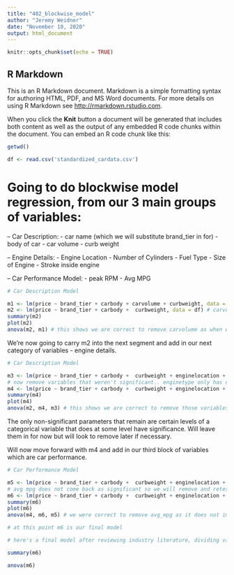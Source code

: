 ```yaml
---
title: "402_blockwise_model"
author: "Jeremy Weidner"
date: "November 10, 2020"
output: html_document
---
```


```r
knitr::opts_chunk$set(echo = TRUE)
```

## R Markdown

This is an R Markdown document. Markdown is a simple formatting syntax for authoring HTML, PDF, and MS Word documents. For more details on using R Markdown see <http://rmarkdown.rstudio.com>.

When you click the **Knit** button a document will be generated that includes both content as well as the output of any embedded R code chunks within the document. You can embed an R code chunk like this:

```r
getwd()

df <- read.csv('standardized_cardata.csv')

```



# Going to do blockwise model regression, from our 3 main groups of variables:
-- Car Description:
- car name (which we will substitute brand_tier in for)
- body of car
- car volume
- curb weight

-- Engine Details:
- Engine Location
- Number of Cylinders
- Fuel Type
- Size of Engine
- Stroke inside engine

-- Car Performance Model:
- peak RPM
- Avg MPG


```r
# Car Description Model

m1 <- lm(price ~ brand_tier + carbody + carvolume + curbweight, data = df)
m2 <- lm(price ~ brand_tier + carbody +  curbweight, data = df) # carvolume not significant
summary(m2) 
plot(m2) 
anova(m2, m1) # this shows we are correct to remove carvolume as when we add it, we don't get a significant increase 

```

We're now going to carry m2 into the next segment and add in our next category of variables - engine details.

```r
# Car Description Model

m3 <- lm(price ~ brand_tier + carbody +  curbweight + enginelocation + cylindernumber + fueltype + enginesize , data = df)
# now remove variables that weren't significant.. enginetype only has one type that had significance so maybe remove as well
m4 <- lm(price ~ brand_tier + carbody +  curbweight + enginelocation + cylindernumber +  enginesize , data = df)
summary(m4) 
plot(m4) 
anova(m2, m4, m3) # this shows we are correct to remove those variables in m4 because m3 with them included does not improve the fit


```


The only non-significant parameters that remain are certain levels of a categorical variable that does at some level have significance. Will leave them in for now but will look to remove later if necessary.

Will now move forward with m4 and add in our third block of variables which are car performance.



```r
# Car Performance Model

m5 <- lm(price ~ brand_tier + carbody +  curbweight + enginelocation + cylindernumber +  enginesize + avg_mpg + peakrpm, data = df)
# avg mpg does not come back as significant so we will remove and retest. Also engine type lost it's significance once other variables were added in so we will remove it
m6 <- lm(price ~ brand_tier + carbody +  curbweight + enginelocation + cylindernumber +  enginesize + peakrpm, data = df)
summary(m6) 
plot(m6) 
anova(m4, m6, m5) # we were correct to remove avg_mpg as it does not improve the fit. peakrpm however does improve the model fit.

# at this point m6 is our final model
```






```r
# here's a final model after reviewing industry literature, dividing variables into categories and performing blockwise regression on those categories.

summary(m6)

anova(m6)




```










































